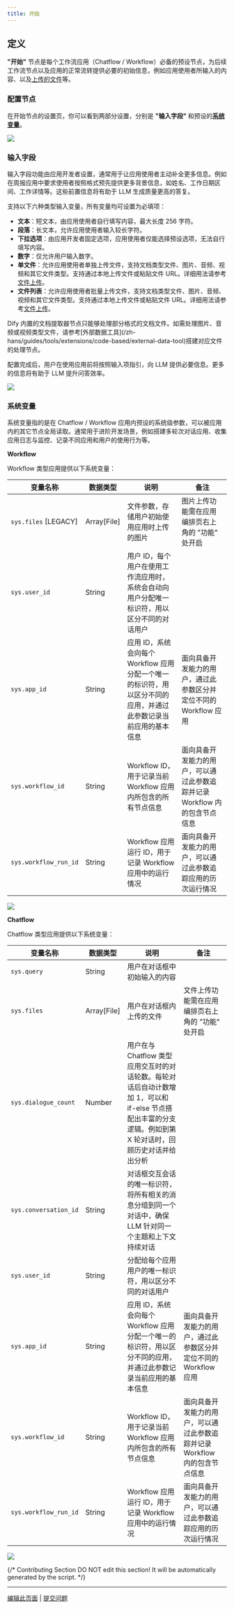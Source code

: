 ```yaml
---
title: 开始
---
```


## 定义

**"开始"** 节点是每个工作流应用（Chatflow / Workflow）必备的预设节点，为后续工作流节点以及应用的正常流转提供必要的初始信息，例如应用使用者所输入的内容、以及[上传的文件](/zh-hans/guides/workflow/file-upload)等。

### 配置节点

在开始节点的设置页，你可以看到两部分设置，分别是 **"输入字段"** 和预设的[**系统变量**](/zh-hans/guides/workflow/variables#系统变量)。

![](https://assets-docs.dify.ai/dify-enterprise-mintlify/zh_CN/guides/workflow/node/c4a9bb46f636807f0b59710724fddc40.png)

### 输入字段

输入字段功能由应用开发者设置，通常用于让应用使用者主动补全更多信息。例如在周报应用中要求使用者按照格式预先提供更多背景信息，如姓名、工作日期区间、工作详情等。这些前置信息将有助于 LLM 生成质量更高的答复。

支持以下六种类型输入变量，所有变量均可设置为必填项：

* **文本**：短文本，由应用使用者自行填写内容，最大长度 256 字符。
* **段落**：长文本，允许应用使用者输入较长字符。
* **下拉选项**：由应用开发者固定选项，应用使用者仅能选择预设选项，无法自行填写内容。
* **数字**：仅允许用户输入数字。
* **单文件**：允许应用使用者单独上传文件，支持文档类型文件、图片、音频、视频和其它文件类型。支持通过本地上传文件或粘贴文件 URL。详细用法请参考[文件上传](/zh-hans/guides/workflow/file-upload)。
* **文件列表**：允许应用使用者批量上传文件，支持文档类型文件、图片、音频、视频和其它文件类型。支持通过本地上传文件或粘贴文件 URL。详细用法请参考[文件上传](/zh-hans/guides/workflow/file-upload)。

<Info>
Dify 内置的文档提取器节点只能够处理部分格式的文档文件。如需处理图片、音频或视频类型文件，请参考[外部数据工具](/zh-hans/guides/tools/extensions/code-based/external-data-tool)搭建对应文件的处理节点。
</Info>

配置完成后，用户在使用应用前将按照输入项指引，向 LLM 提供必要信息。更多的信息将有助于 LLM 提升问答效率。

![](https://assets-docs.dify.ai/dify-enterprise-mintlify/zh_CN/guides/workflow/node/400679ae5cbbcd5dc0f84ec5861efc85.png)

### 系统变量

系统变量指的是在 Chatflow / Workflow 应用内预设的系统级参数，可以被应用内的其它节点全局读取。通常用于进阶开发场景，例如搭建多轮次对话应用、收集应用日志与监控、记录不同应用和用户的使用行为等。

**Workflow**

Workflow 类型应用提供以下系统变量：

| 变量名称 | 数据类型 | 说明 | 备注 |
|---------|--------|------|------|
| `sys.files` [LEGACY] | Array[File] | 文件参数，存储用户初始使用应用时上传的图片 | 图片上传功能需在应用编排页右上角的 "功能" 处开启 |
| `sys.user_id` | String | 用户 ID，每个用户在使用工作流应用时，系统会自动向用户分配唯一标识符，用以区分不同的对话用户 | |
| `sys.app_id` | String | 应用 ID，系统会向每个 Workflow 应用分配一个唯一的标识符，用以区分不同的应用，并通过此参数记录当前应用的基本信息 | 面向具备开发能力的用户，通过此参数区分并定位不同的 Workflow 应用 |
| `sys.workflow_id` | String | Workflow ID，用于记录当前 Workflow 应用内所包含的所有节点信息 | 面向具备开发能力的用户，可以通过此参数追踪并记录 Workflow 内的包含节点信息 |
| `sys.workflow_run_id` | String | Workflow 应用运行 ID，用于记录 Workflow 应用中的运行情况 | 面向具备开发能力的用户，可以通过此参数追踪应用的历次运行情况 |

![](https://assets-docs.dify.ai/2025/04/cb39be409f0037549d45f4b7d05aa9ce.png)

**Chatflow**

Chatflow 类型应用提供以下系统变量：

| 变量名称 | 数据类型 | 说明 | 备注 |
|---------|--------|------|------|
| `sys.query` | String | 用户在对话框中初始输入的内容 | |
| `sys.files` | Array[File] | 用户在对话框内上传的文件 | 文件上传功能需在应用编排页右上角的 "功能" 处开启 |
| `sys.dialogue_count` | Number | 用户在与 Chatflow 类型应用交互时的对话轮数。每轮对话后自动计数增加 1，可以和 if-else 节点搭配出丰富的分支逻辑。例如到第 X 轮对话时，回顾历史对话并给出分析 | |
| `sys.conversation_id` | String | 对话框交互会话的唯一标识符，将所有相关的消息分组到同一个对话中，确保 LLM 针对同一个主题和上下文持续对话 | |
| `sys.user_id` | String | 分配给每个应用用户的唯一标识符，用以区分不同的对话用户 | |
| `sys.app_id` | String | 应用 ID，系统会向每个 Workflow 应用分配一个唯一的标识符，用以区分不同的应用，并通过此参数记录当前应用的基本信息 | 面向具备开发能力的用户，通过此参数区分并定位不同的 Workflow 应用 |
| `sys.workflow_id` | String | Workflow ID，用于记录当前 Workflow 应用内所包含的所有节点信息 | 面向具备开发能力的用户，可以通过此参数追踪并记录 Workflow 内的包含节点信息 |
| `sys.workflow_run_id` | String | Workflow 应用运行 ID，用于记录 Workflow 应用中的运行情况 | 面向具备开发能力的用户，可以通过此参数追踪应用的历次运行情况 |

![](https://assets-docs.dify.ai/2025/04/233efef6802ae700489f3ab3478bca6b.png)

{/*
Contributing Section
DO NOT edit this section!
It will be automatically generated by the script.
*/}

---

[编辑此页面](https://github.com/langgenius/dify-docs/edit/main/zh-hans/documentation/pages/nodes/start.mdx) | [提交问题](https://github.com/langgenius/dify-docs/issues/new?template=docs.yml)

